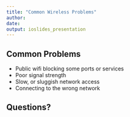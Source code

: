 ```yaml
---
title: "Common Wireless Problems"
author: 
date: 
output: ioslides_presentation
---
```


## Common Problems

- Public wifi blocking some ports or services
- Poor signal strength
- Slow, or sluggish network access
- Connecting to the wrong network

## Questions?